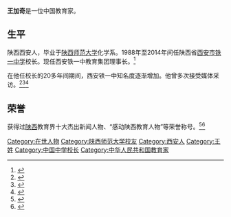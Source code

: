 '''王加奇'''是一位中国教育家。

==生平==
陕西西安人，毕业于[[陕西师范大学|陕西师范大学]]化学系。1988年至2014年间任陕西省[[西安市铁一中学|西安市铁一中学]]校长。现任西安铁一中教育集团理事长。<ref>{{cite web |url=http://edu.hsw.cn/gb/edu/2008-03/06/content_6847134.htm |title=西安铁一中教育集团成立 |access-date=2015-01-09 |archive-url=https://web.archive.org/web/20150109042819/http://edu.hsw.cn/gb/edu/2008-03/06/content_6847134.htm |archive-date=2015-01-09 |dead-url=yes }}</ref>

在他任校长的20多年间期间，西安铁一中知名度逐渐增加。他曾多次接受媒体采访。<ref>{{cite web |url=http://news.eastday.com/eastday/node79841/node79860/node157759/u1a2283053.html |title=校长王加奇接受赵大伟事件采访 |accessdate=2015-01-09 |archive-date=2016-03-04 |archive-url=https://web.archive.org/web/20160304193613/http://news.eastday.com/eastday/node79841/node79860/node157759/u1a2283053.html |dead-url=no }}</ref><ref>{{Cite web |url=http://epaper.xiancn.com/xawb/html/2011-05/25/content_37137.htm |title=存档副本 |accessdate=2015-01-09 |archive-date=2015-01-09 |archive-url=https://web.archive.org/web/20150109171548/http://epaper.xiancn.com/xawb/html/2011-05/25/content_37137.htm |dead-url=no }}</ref><ref>{{cite web |url=http://epaper.xiancn.com/xawb/html/2011-07/19/content_31457.htm |title=中学校长谈中考招生 |accessdate=2015-01-09 |archive-date=2015-01-09 |archive-url=https://web.archive.org/web/20150109161922/http://epaper.xiancn.com/xawb/html/2011-07/19/content_31457.htm |dead-url=no }}</ref>

==荣誉==
获得过[[陕西|陕西]]教育界十大杰出新闻人物、“感动陕西教育人物”等荣誉称号。<ref>{{cite web |url=http://lib.cnki.net/cyfd/N2008060002000716.html |title=王加奇被评为陕西教育界十大杰出新闻人物 |deadurl=yes |archiveurl=https://web.archive.org/web/20150111072301/http://lib.cnki.net/cyfd/N2008060002000716.html |archivedate=2015-01-11 }}</ref><ref>{{cite web |url=http://www.snedu.gov.cn/news/jiaoyutingwenjian/200903/06/4701.html |title=陕西省教育厅关于授予王加奇等194人为““陕西省骨干中学校长”、成进等 |access-date=2015-01-09 |archive-url=https://web.archive.org/web/20150109162828/http://www.snedu.gov.cn/news/jiaoyutingwenjian/200903/06/4701.html |archive-date=2015-01-09 |dead-url=yes }}</ref>

{{DEFAULTSORT:W}}
[[Category:在世人物|Category:在世人物]]
[[Category:陕西师范大学校友|Category:陕西师范大学校友]]
[[Category:西安人|Category:西安人]]
[[Category:王姓|Category:王姓]]
[[Category:中国中学校长|Category:中国中学校长]]
[[Category:中华人民共和国教育家|Category:中华人民共和国教育家]]